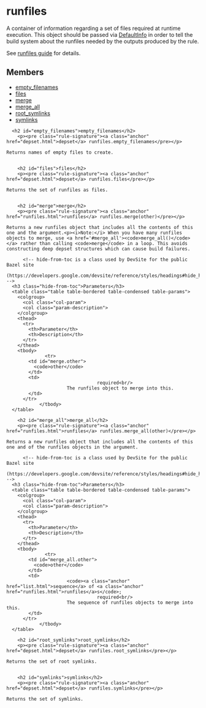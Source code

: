 <html devsite>
<head>
  <meta name="project_path" value="/_project.yaml">
  <meta name="book_path" value="/versions/6.1.0/_book.yaml">
</head>
<body>

<h1 class="page-title" id="modules.runfiles">runfiles</h1>

<!-- {% raw %} -->

A container of information regarding a set of files required at runtime execution. This object should be passed via <a href="DefaultInfo.html">DefaultInfo</a> in order to tell the build system about the runfiles needed by the outputs produced by the rule. <p>See <a href="https://bazel.build/versions/6.1.0/rules/rules#runfiles">runfiles guide</a> for details.

<h2>Members</h2>
<ul>
    <li>
    <a href="#empty_filenames">empty_filenames</a>
  </li>
      <li>
    <a href="#files">files</a>
  </li>
      <li>
    <a href="#merge">merge</a>
  </li>
      <li>
    <a href="#merge_all">merge_all</a>
  </li>
      <li>
    <a href="#root_symlinks">root_symlinks</a>
  </li>
      <li>
    <a href="#symlinks">symlinks</a>
  </li>
  </ul>

      <h2 id="empty_filenames">empty_filenames</h2>
        <p><pre class="rule-signature"><a class="anchor" href="depset.html">depset</a> runfiles.empty_filenames</pre></p>

    Returns names of empty files to create.


        <h2 id="files">files</h2>
        <p><pre class="rule-signature"><a class="anchor" href="depset.html">depset</a> runfiles.files</pre></p>

    Returns the set of runfiles as files.


        <h2 id="merge">merge</h2>
        <p><pre class="rule-signature"><a class="anchor" href="runfiles.html">runfiles</a> runfiles.merge(other)</pre></p>

    Returns a new runfiles object that includes all the contents of this one and the argument.<p><i>Note:</i> When you have many runfiles objects to merge, use <a href='#merge_all'><code>merge_all()</code></a> rather than calling <code>merge</code> in a loop. This avoids constructing deep depset structures which can cause build failures.

          <!-- hide-from-toc is a class used by DevSite for the public Bazel site
      (https://developers.google.com/devsite/reference/styles/headings#hide_headings_from_the_toc) -->
      <h3 class="hide-from-toc">Parameters</h3>
      <table class="table table-bordered table-condensed table-params">
        <colgroup>
          <col class="col-param">
          <col class="param-description">
        </colgroup>
        <thead>
          <tr>
            <th>Parameter</th>
            <th>Description</th>
          </tr>
        </thead>
        <tbody>
                  <tr>
            <td id="merge.other">
              <code>other</code>
            </td>
            <td>
                                     required<br/>
                          The runfiles object to merge into this.
            </td>
          </tr>
                </tbody>
      </table>

        <h2 id="merge_all">merge_all</h2>
        <p><pre class="rule-signature"><a class="anchor" href="runfiles.html">runfiles</a> runfiles.merge_all(other)</pre></p>

    Returns a new runfiles object that includes all the contents of this one and of the runfiles objects in the argument.

          <!-- hide-from-toc is a class used by DevSite for the public Bazel site
      (https://developers.google.com/devsite/reference/styles/headings#hide_headings_from_the_toc) -->
      <h3 class="hide-from-toc">Parameters</h3>
      <table class="table table-bordered table-condensed table-params">
        <colgroup>
          <col class="col-param">
          <col class="param-description">
        </colgroup>
        <thead>
          <tr>
            <th>Parameter</th>
            <th>Description</th>
          </tr>
        </thead>
        <tbody>
                  <tr>
            <td id="merge_all.other">
              <code>other</code>
            </td>
            <td>
                          <code><a class="anchor" href="list.html">sequence</a> of <a class="anchor" href="runfiles.html">runfiles</a>s</code>;
                                     required<br/>
                          The sequence of runfiles objects to merge into this.
            </td>
          </tr>
                </tbody>
      </table>

        <h2 id="root_symlinks">root_symlinks</h2>
        <p><pre class="rule-signature"><a class="anchor" href="depset.html">depset</a> runfiles.root_symlinks</pre></p>

    Returns the set of root symlinks.


        <h2 id="symlinks">symlinks</h2>
        <p><pre class="rule-signature"><a class="anchor" href="depset.html">depset</a> runfiles.symlinks</pre></p>

    Returns the set of symlinks.



</body>
</html>

<!-- {% endraw %} -->
